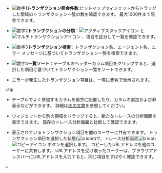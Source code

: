 <Title hashid='basic-usage' level={props.level}>基本画面ガイド</Title>

<ImgLang img="analysis-tx-main.png" desc="トレースの分析" />

- ![数字1](/img/number-01.png)**トランザクション照会件数**:ヒットマップウィジェットからドラッグした領域のトランザクション一覧の数を確認できます。 最大1000件まで照会できます。

- ![数字2](/img/number-02.png)**トランザクションの分類**：![アクティブスタックアイコン](/img/ic-s-active-stack.svg) <Cmdname sid="active_stack" className="uitext" />と![マルチトランザクションアイコン](/img/ic-s-mult-transation.svg) <Cmdname sid="multi_transaction" className="uitext" />、<Cmdname sid="error" className="uitext" />項目を区分して一覧を確認できます。

- ![数字3](/img/number-03.png)**トランザクション検索**：トランザクション名、エージェント名、エラー メッセージに基づいてトランザクション一覧を検索できます。

- ![数字4](/img/number-04.png)**一覧ソート**：テーブルのヘッダーカラム項目をクリックすると、選択した項目に基づいてトランザクション一覧をソートできます。

- エラーが発生したトランザクション項目は、一覧に<span class="vslow">赤色</span>で表示されます。

:::tip

- テーブルでよく参照するカラムを前方に配置したり、カラムの追加および非表示などができます。 詳細は[次の文書](#set-table-column)を参照してください。

- <Cmdname sid="AA005" className="uitext" />ウィジェットから別の領域をドラッグすると、新たなトレースの分析画面を表示できます。 既存のトレース分析画面と比較して確認できます。

- 表示されているトランザクション項目を他のユーザーに共有できます。 トランザクション項目を選択した状態(![a icon](/img/char-a.svg))で、トレース分析画面![b icon](/img/char-b.svg) ![コピーアイコン](/img/ico-copy.svg) <Cmdname sid="DSC07542" className="uitext" />ボタンを選択します。 コピーしたURLアドレスを他のユーザーに共有します。 URLアドレスを受け取ったユーザーは、ブラウザアドレスバーにURLアドレスを入力すると、同じ項目をすばやく確認できます。

  <ImgLang img='share-trace-item.png' desc='TX共有' />

:::
